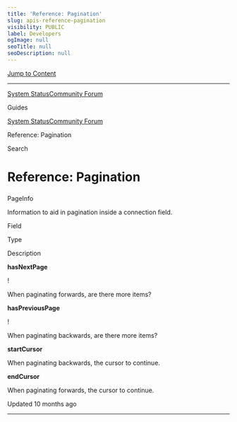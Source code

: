 ```yaml
---
title: 'Reference: Pagination'
slug: apis-reference-pagination
visibility: PUBLIC
label: Developers
ogImage: null
seoTitle: null
seoDescription: null
---
```

[Jump to Content](#content)

* * *

[System Status](https://deepsourcestatus.com/)[Community Forum](https://discuss.deepsource.com/)

Guides

[System Status](https://deepsourcestatus.com/)[Community Forum](https://discuss.deepsource.com/)

Reference: Pagination

Search

Reference: Pagination
=====================

### 

PageInfo

[](#pageinfo)

Information to aid in pagination inside a connection field.

Field

Type

Description

**hasNextPage**

!

When paginating forwards, are there more items?

**hasPreviousPage**

!

When paginating backwards, are there more items?

**startCursor**

When paginating backwards, the cursor to continue.

**endCursor**

When paginating forwards, the cursor to continue.

Updated 10 months ago

* * *
